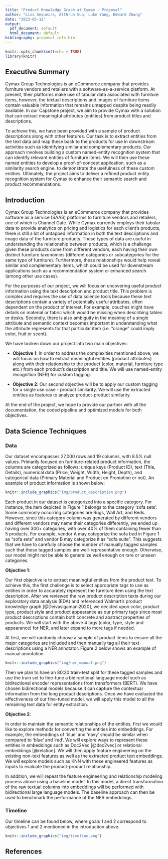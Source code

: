 ```yaml
---
title: "Product Knowledge Graph at Cymax - Proposal"
author: "Lisa Sequeira, Althrun Sun, Luke Yang, Edward Zhang"
date: "2023-05-12"
output:
  pdf_document: default
  html_document: default
bibliography: proposal_refs.bib
---
```


```r
knitr::opts_chunk$set(echo = TRUE)
library(knitr)
```

## Executive Summary

Cymax Group Technologies is an eCommerce company that provides furniture vendors and retailers with a software-as-a-service platform. At present, their platforms make use of tabular data associated with furniture items, however, the textual descriptions and images of furniture items contain valuable information that remains untapped despite being readily available. In our Capstone project, we aim to provide Cymax with a solution that can extract meaningful attributes (entities) from product titles and descriptions.

To achieve this, we have been provided with a sample of product descriptions along with other features. Our task is to extract entities from the text data and map these back to the products for use in downstream activities such as identifying similar and complementary products. Our approach involves building a custom named-entity recognition system that can identify relevant entities of furniture items. We will then use these named entities to develop a proof-of-concept application, such as a similarity search engine, to demonstrate the usefulness of these custom entities. Ultimately, the project aims to deliver a refined product entity recognition system for Cymax to enhance their semantic search and product recommendations.

## Introduction

Cymax Group Technologies is an eCommerce company that provides software as a service (SAAS) platforms to furniture vendors and retailers, one of which is Channel Gate. While Cymax currently employs their tabular data to provide analytics on pricing and logistics for each client's products, there is still a lot of untapped information in both the text descriptions and image data of the furniture products. These types of data are useful in understanding the relationship between products, which is a challenge given these products come from different vendors, each having their own distinct furniture taxonomies (different categories or subcategories for the same type of furniture). Furthermore, these relationships would help reveal similar and complementary items, which could be used for downstream applications such as a recommendation system or enhanced search (among other use cases).

For the purposes of our project, we will focus on uncovering useful product information using the text description and product title. This problem is complex and requires the use of data science tools because these text descriptions contain a variety of potentially useful attributes, often dependent on the product of interest. For example, couches might have details on material or fabric which would be missing when describing tables or desks. Secondly, there is also ambiguity in the meaning of a single attribute and semantic context becomes important in understanding what the attribute represents for that particular item (i.e. "orange" could imply color, fruit or scent).

We have broken down our project into two main objectives:

-   **Objective 1**: In order to address the complexities mentioned above, we will focus on how to extract meaningful entities (product attributes) along with their relationship to the product (color, material, furniture type etc.) from each product's description and title. We will use named-entity recognition (NER) for custom tagging.

-   **Objective 2**: Our second objective will be to apply our custom tagging for a single use case - product similarity. We will use the extracted entities as features to analyze product-product similarity.

At the end of the project, we hope to provide our partner with all the documentation, the coded pipeline and optimized models for both objectives.

## Data Science Techniques

### Data

Our dataset encompasses 27,000 rows and 19 columns, with 8.5% null values. Primarily focused on furniture-related product information, the columns are categorized as follows: unique keys (Product ID), text (Title, Details), numerical data (Price, Weight, Width, Height, Depth), and categorical data (Primary Material and Product on Promotion or not). An example of product information is shown below:

```r
knitr::include_graphics("img/product_description.png")
```

Each product in our dataset is categorized into a specific category. For instance, the item depicted in Figure 1 belongs to the category 'sofa sets'. Some commonly occurring categories are Rugs, Wall Art, and Beds. However, since this category column was generated by different vendors and different vendors may name their categories differently, we ended up having over 300+ categories, with over 40% of them containing fewer than 5 products. For example, vendor A may categorize the sofa bed in Figure 1 as "sofa sets" and vendor B may categorize it as "sofa suite". This suggests that we have to carefully choose the number of manually tagged samples such that these tagged samples are well-representative enough. Otherwise, our model might not be able to generalize well enough on rare or unseen categories.

**Objective 1**:

Our first objective is to extract meaningful entities from the product text. To achieve this, the first challenge is to select appropriate tags to use as entities in order to accurately represent the furniture item using the text description. After we reviewed the raw product description texts during our exploratory data analysis (EDA) and referenced Walmart's product knowledge graph [@Deivasigamani2020], we decided upon color, product type, product style and product appearance as our primary tags since most product descriptions contain both concrete and abstract properties of products. We will start with the above 4 tags (color, type, style and appearance) for NER, and later expand to more tags if needed.

At first, we will randomly choose a sample of product items to ensure all the major categories are included and then manually tag all their text descriptions using a NER annotator. Figure 2 below shows an example of manual annotation.

```r
knitr::include_graphics("img/ner_manual.png")
```

Then we plan to have an 80:20 train-test split for these tagged samples and use the train set to fine-tune a bidirectional language model such as bidirectional encoder representations from transformers (BERT). We have chosen bidirectional models because it can capture the contextual information from the long product descriptions. Once we have evaluated the effectiveness of our fine-tuned model, we will apply this model to all the remaining text data for entity extraction.

**Objective 2**:

In order to maintain the semantic relationships of the entities, first we would like to explore methods for converting the entities into embeddings. For example, the embeddings of 'blue' and 'navy' should be similar when compared to 'blue' and 'red'. We will explore ways to represent these entities in embeddings such as Doc2Vec [@doc2vec] or relational embeddings [@relation]. We will then apply feature engineering on the existing non-text features as well as the extracted product text embeddings. We will explore models such as KNN with these engineered features as inputs to evaluate the product-product relationship.

In addition, we will repeat the feature engineering and relationship modeling process above using a baseline model. In this model, a direct transformation of the raw textual columns into embeddings will be performed with bidirectional large language models. The baseline approach can then be used to benchmark the performance of the NER embeddings.

### Timeline

Our timeline can be found below, where goals 1 and 2 correspond to objectives 1 and 2 mentioned in the introduction above.

```r
knitr::include_graphics("img/timeline.png")
```

## References
